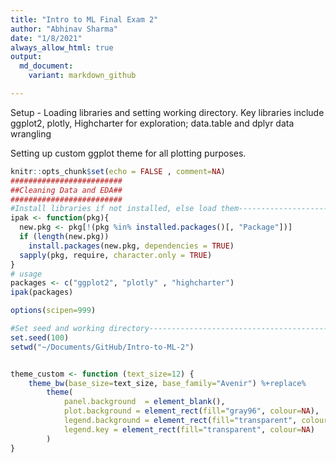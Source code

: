 ```yaml
---
title: "Intro to ML Final Exam 2"
author: "Abhinav Sharma"
date: "1/8/2021"
always_allow_html: true
output:
  md_document:
    variant: markdown_github

---
```

Setup - Loading libraries and setting working directory. Key libraries include ggplot2, plotly, Highcharter for exploration; data.table and dplyr data wrangling

Setting up custom ggplot theme for all plotting purposes. 
```r
knitr::opts_chunk$set(echo = FALSE , comment=NA)
#########################
##Cleaning Data and EDA##
#########################
#Install libraries if not installed, else load them-----------------------------
ipak <- function(pkg){
  new.pkg <- pkg[!(pkg %in% installed.packages()[, "Package"])]
  if (length(new.pkg)) 
    install.packages(new.pkg, dependencies = TRUE)
  sapply(pkg, require, character.only = TRUE)
}
# usage
packages <- c("ggplot2", "plotly" , "highcharter")
ipak(packages)

options(scipen=999)

#Set seed and working directory-------------------------------------------------
set.seed(100)
setwd("~/Documents/GitHub/Intro-to-ML-2")


theme_custom <- function (text_size=12) { 
    theme_bw(base_size=text_size, base_family="Avenir") %+replace% 
        theme(
            panel.background  = element_blank(),
            plot.background = element_rect(fill="gray96", colour=NA), 
            legend.background = element_rect(fill="transparent", colour=NA),
            legend.key = element_rect(fill="transparent", colour=NA)
        )
}

```

```r



```
